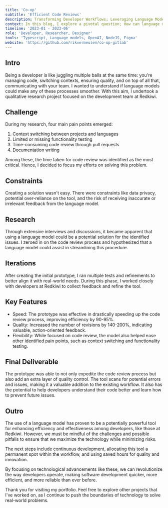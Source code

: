 ```yaml
---
title: 'Co-op'
subtitle: 'Efficient Code Reviews'
description: Transforming Developer Workflows; Leveraging Language Models for Efficient Code Reviews
context: In this blog, I explore a pivotal question; How can language models assist developers in improving their workflow during the development and testing phases of applications? Using a deep-dive investigation at Redkiwi, a software development team, I pinpoint key challenges and present a language model-based prototype that revolutionized the code review process..
timeline: '2023-01 - 2023-06'
role: 'Developer, Researcher, Designer'
tools: 'Typescript, Language models, OpenAI, NodeJS, Figma'
website: 'https://github.com/rikvermeulen/co-op-gitlab'
---
```


## Intro

Being a developer is like juggling multiple balls at the same time: you're managing code, switching contexts, ensuring quality, and on top of all that, communicating with your team. I wanted to understand if language models could make any of these processes smoother. With this aim, I undertook a qualitative research project focused on the development team at Redkiwi.

## Challenge

During my research, four main pain points emerged:

1. Context switching between projects and languages
2. Limited or missing functionality testing
3. Time-consuming code review through pull requests
4. Documentation writing

Among these, the time taken for code review was identified as the most critical. Hence, I decided to focus my efforts on solving this problem.

## Constraints

Creating a solution wasn't easy. There were constraints like data privacy, potential over-reliance on the tool, and the risk of receiving inaccurate or irrelevant feedback from the language model.

## Research

Through extensive interviews and discussions, it became apparent that using a language model could be a potential solution for the identified issues. I zeroed in on the code review process and hypothesized that a language model could assist in streamlining this procedure.

## Iterations

After creating the initial prototype, I ran multiple tests and refinements to better align it with real-world needs. During this phase, I worked closely with developers at Redkiwi to collect feedback and refine the tool.

## Key Features

- Speed: The prototype was effective in drastically speeding up the code review process, improving efficiency by 90-95%.
- Quality: Increased the number of revisions by 140-200%, indicating valuable, action-oriented feedback.
- Flexibility: While focused on code review, the model also helped ease other identified pain points, such as context switching and functionality testing.

## Final Deliverable

The prototype was able to not only expedite the code review process but also add an extra layer of quality control. The tool scans for potential errors and issues, making it a valuable addition to the existing workflow. It also has the potential to help developers understand their code better and learn how to prevent future issues.

## Outro

The use of a language model has proven to be a potentially powerful tool for enhancing efficiency and effectiveness among developers, like those at Redkiwi. However, we must be mindful of the challenges and possible pitfalls to ensure that we maximize the technology while minimizing risks.

The next steps include continuous development, allocating this tool a permanent spot within the workflow, and using saved hours for quality and innovation.

By focusing on technological advancements like these, we can revolutionize the way developers operate, making software development quicker, more efficient, and more reliable than ever before.

Thank you for visiting my portfolio. Feel free to explore other projects that I've worked on, as I continue to push the boundaries of technology to solve real-world problems.
